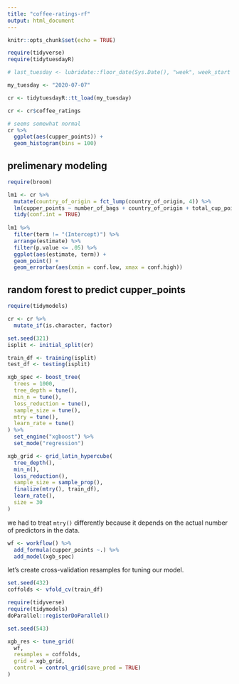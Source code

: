 ```yaml
---
title: "coffee-ratings-rf"
output: html_document
---
```


```r
knitr::opts_chunk$set(echo = TRUE)
```

```r
require(tidyverse)
require(tidytuesdayR)

# last_tuesday <- lubridate::floor_date(Sys.Date(), "week", week_start = 2)

my_tuesday <- "2020-07-07"

cr <- tidytuesdayR::tt_load(my_tuesday)

cr <- cr$coffee_ratings
```

```r

# seems somewhat normal
cr %>% 
  ggplot(aes(cupper_points)) +
  geom_histogram(bins = 100)
```

## prelimenary modeling

```r
require(broom)

lm1 <- cr %>%
  mutate(country_of_origin = fct_lump(country_of_origin, 4)) %>% 
  lm(cupper_points ~ number_of_bags + country_of_origin + total_cup_points + altitude_mean_meters, data = .) %>% 
  tidy(conf.int = TRUE)
  
lm1 %>% 
  filter(term != "(Intercept)") %>% 
  arrange(estimate) %>% 
  filter(p.value <= .05) %>% 
  ggplot(aes(estimate, term)) +
  geom_point() +
  geom_errorbar(aes(xmin = conf.low, xmax = conf.high))
```

## random forest to predict cupper_points

```r
require(tidymodels)

cr <- cr %>% 
  mutate_if(is.character, factor)

set.seed(321)
isplit <- initial_split(cr)

train_df <- training(isplit)
test_df <- testing(isplit)

xgb_spec <- boost_tree(
  trees = 1000,
  tree_depth = tune(),
  min_n = tune(),
  loss_reduction = tune(),
  sample_size = tune(),
  mtry = tune(),
  learn_rate = tune()
) %>% 
  set_engine("xgboost") %>% 
  set_mode("regression")

xgb_grid <- grid_latin_hypercube(
  tree_depth(),
  min_n(),
  loss_reduction(),
  sample_size = sample_prop(),
  finalize(mtry(), train_df),
  learn_rate(),
  size = 30
)
```

we had to treat `mtry()` differently because it depends on the actual number of predictors in the data.

```r
wf <- workflow() %>% 
  add_formula(cupper_points ~.) %>% 
  add_model(xgb_spec)
```

let's create cross-validation resamples for tuning our model.

```r
set.seed(432)
coffolds <- vfold_cv(train_df)
```

```r
require(tidyverse)
require(tidymodels)
doParallel::registerDoParallel()

set.seed(543)

xgb_res <- tune_grid(
  wf,
  resamples = coffolds,
  grid = xgb_grid,
  control = control_grid(save_pred = TRUE)
)


```











